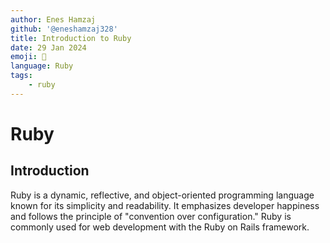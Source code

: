 ---
author: Enes Hamzaj
github: '@eneshamzaj328'
title: Introduction to Ruby
date: 29 Jan 2024
emoji: 💎
language: Ruby
tags:
    - ruby
---

# Ruby

## Introduction

Ruby is a dynamic, reflective, and object-oriented programming language known for its simplicity and readability. It emphasizes developer happiness and follows the principle of "convention over configuration." Ruby is commonly used for web development with the Ruby on Rails framework.
